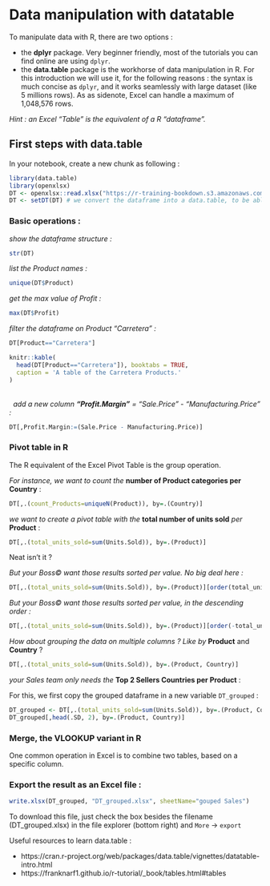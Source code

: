 # Data manipulation with datatable

To manipulate data with R, there are two options :

- the **dplyr** package. Very beginner friendly, most of the tutorials you can find online are using `dplyr`.
- the **data.table** package is the workhorse of data manipulation in R. For this introduction we will use it, for the following reasons : the syntax is much concise as `dplyr`, and it works seamlessly with large dataset (like 5 millions rows). As as sidenote, Excel can handle a maximum of 1,048,576 rows.

*Hint : an Excel "Table" is the equivalent of a R "dataframe".*

## First steps with data.table

In your notebook, create a new chunk as following :

```r

library(data.table)
library(openxlsx)
DT <- openxlsx::read.xlsx("https://r-training-bookdown.s3.amazonaws.com/data/Financial+Sample.xlsx")
DT <- setDT(DT) # we convert the dataframe into a data.table, to be able to use the data.table operations on it.
```


### Basic operations :


*show the dataframe structure :*
```r
str(DT)
```
*list the Product names :*
```r
unique(DT$Product)
```

*get the max value of Profit :*
```r
max(DT$Profit)
```
*filter the dataframe on Product "Carretera" :*
```r
DT[Product=="Carretera"]
```

```r
knitr::kable(
  head(DT[Product=="Carretera"]), booktabs = TRUE,
  caption = 'A table of the Carretera Products.'
)
```


<br />
&nbsp;
*add a new column **"Profit.Margin"** = "Sale.Price" - "Manufacturing.Price" :*
```r
DT[,Profit.Margin:=(Sale.Price - Manufacturing.Price)]
```

### Pivot table in R
The R equivalent of the Excel Pivot Table is the group operation.

*For instance, we want to count the* **number of Product categories per Country** :

```r
DT[,.(count_Products=uniqueN(Product)), by=.(Country)]
```


*we want to create a pivot table with the* **total number of units sold** *per* **Product** :

```r
DT[,.(total_units_sold=sum(Units.Sold)), by=.(Product)]
```

Neat isn't it ?


*But your Boss© want those results sorted per value. No big deal here :*
```r
DT[,.(total_units_sold=sum(Units.Sold)), by=.(Product)][order(total_units_sold)]
```

*But your Boss© want those results sorted per value, in the descending order :*

```r
DT[,.(total_units_sold=sum(Units.Sold)), by=.(Product)][order(-total_units_sold)]
```

*How about grouping the data on multiple columns ? Like by* **Product** and **Country** ?
```r
DT[,.(total_units_sold=sum(Units.Sold)), by=.(Product, Country)]
```
*your Sales team only needs the* **Top 2  Sellers Countries per Product** :

For this, we first copy the grouped dataframe in a new variable `DT_grouped` :
```r
DT_grouped <- DT[,.(total_units_sold=sum(Units.Sold)), by=.(Product, Country)]
DT_grouped[,head(.SD, 2), by=.(Product, Country)]
```


### Merge, the VLOOKUP variant in R

One common operation in Excel is to combine two tables, based on a specific column. 



### Export the result as an Excel file :

```r
write.xlsx(DT_grouped, "DT_grouped.xlsx", sheetName="gouped Sales")
```


To download this file, just check the box besides the filename (DT_grouped.xlsx) in the file explorer (bottom right) and `More` -> `export`


Useful resources to learn data.table :

- https://cran.r-project.org/web/packages/data.table/vignettes/datatable-intro.html
- https://franknarf1.github.io/r-tutorial/_book/tables.html#tables

